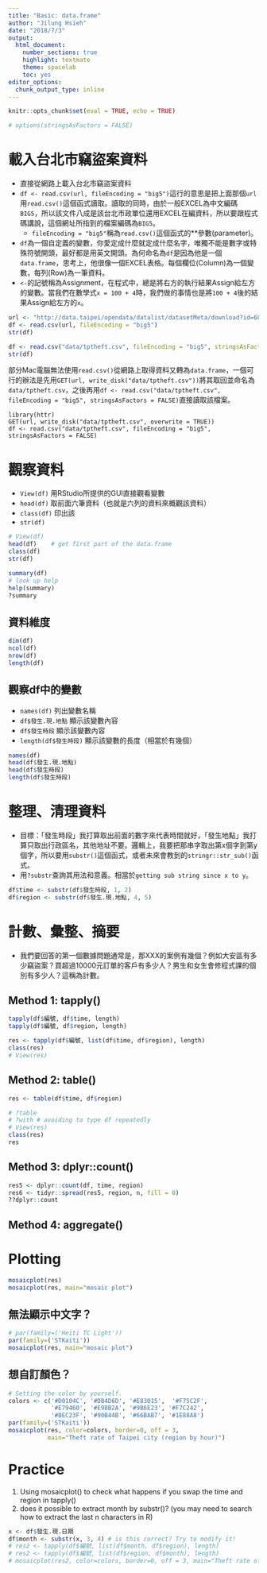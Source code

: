 ```yaml
---
title: "Basic: data.frame"
author: "Jilung Hsieh"
date: "2018/7/3"
output: 
  html_document: 
    number_sections: true
    highlight: textmate
    theme: spacelab
    toc: yes
editor_options: 
  chunk_output_type: inline
---
```


```r
knitr::opts_chunk$set(eval = TRUE, echo = TRUE)
```


```r
# options(stringsAsFactors = FALSE)
```



# 載入台北市竊盜案資料

* 直接從網路上載入台北市竊盜案資料
* `df <- read.csv(url, fileEncoding = "big5")`這行的意思是把上面那個`url`用`read.csv()`這個函式讀取。讀取的同時，由於一般EXCEL為中文編碼`BIG5`，所以該文件八成是該台北市政單位還用EXCEL在編資料，所以要跟程式碼講說，這個網址所指到的檔案編碼為`BIG5`。
    * `fileEncoding = "big5"`稱為`read.csv()`這個函式的**參數(parameter)。
* `df`為一個自定義的變數，你愛定成什麼就定成什麼名字，唯獨不能是數字或特殊符號開頭，最好都是用英文開頭。為何命名為`df`是因為他是一個`data.frame`，思考上，他很像一個EXCEL表格。每個欄位(Column)為一個變數，每列(Row)為一筆資料。
* `<-`的記號稱為Assignment，在程式中，總是將右方的執行結果Assign給左方的變數。當我們在數學式`x = 100 + 4`時，我們做的事情也是將`100 + 4`後的結果Assign給左方的`x`。

```r
url <- "http://data.taipei/opendata/datalist/datasetMeta/download?id=68785231-d6c5-47a1-b001-77eec70bec02&rid=34a4a431-f04d-474a-8e72-8d3f586db3df"
df <- read.csv(url, fileEncoding = "big5")
str(df)
```

```r
df <- read.csv("data/tptheft.csv", fileEncoding = "big5", stringsAsFactors = FALSE)
str(df)
```

部分Mac電腦無法使用`read.csv()`從網路上取得資料又轉為`data.frame`，一個可行的辦法是先用`GET(url, write_disk("data/tptheft.csv"))`將其取回並命名為`data/tptheft.csv`，之後再用`df <- read.csv("data/tptheft.csv", fileEncoding = "big5", stringsAsFactors = FALSE)`直接讀取該檔案。

```
library(httr)
GET(url, write_disk("data/tptheft.csv", overwrite = TRUE))
df <- read.csv("data/tptheft.csv", fileEncoding = "big5", stringsAsFactors = FALSE)
```




# 觀察資料

* `View(df)` 用RStudio所提供的GUI直接觀看變數
* `head(df)` 取前面六筆資料（也就是六列的資料來概觀該資料）
* `class(df)` 印出該
* `str(df)`

```r
# View(df)
head(df)	# get first part of the data.frame
class(df)
str(df)

summary(df)
# look up help
help(summary)
?summary

```



## 資料維度

```r
dim(df)
ncol(df)
nrow(df)
length(df)
```


## 觀察df中的變數

* `names(df)`  列出變數名稱
* `df$發生.現.地點` 顯示該變數內容
* `df$發生時段` 顯示該變數內容
* `length(df$發生時段)` 顯示該變數的長度（相當於有幾個）

```r
names(df)
head(df$發生.現.地點)
head(df$發生時段)
length(df$發生時段)
```




# 整理、清理資料

* 目標：「發生時段」我打算取出前面的數字來代表時間就好，「發生地點」我打算只取出行政區名，其他地址不要。邏輯上，我要把那串字取出第x個字到第y個字，所以要用`substr()`這個函式，或者未來會教到的`stringr::str_sub()`函式。
* 用`?substr`查詢其用法和意義。相當於`getting sub string since x to y`。

```r
df$time <- substr(df$發生時段, 1, 2)
df$region <- substr(df$發生.現.地點, 4, 5)
```


# 計數、彙整、摘要

* 我們要回答的第一個數據問題通常是，那XXX的案例有幾個？例如大安區有多少竊盜案？買超過10000元訂單的客戶有多少人？男生和女生會修程式課的個別有多少人？這稱為計數。


## Method 1: tapply()

```r
tapply(df$編號, df$time, length)
tapply(df$編號, df$region, length)
```

```r
res <- tapply(df$編號, list(df$time, df$region), length)
class(res)
# View(res)
```



## Method 2: table()

```r
res <- table(df$time, df$region)

# ?table
# ?with # avoiding to type df repeatedly
# View(res)
class(res)
res
```


## Method 3: dplyr::count()

```r
res5 <- dplyr::count(df, time, region)
res6 <- tidyr::spread(res5, region, n, fill = 0)
??dplyr::count
```


## Method 4: aggregate()



# Plotting

```r
mosaicplot(res)
mosaicplot(res, main="mosaic plot")
```

## 無法顯示中文字？
```r
# par(family=('Heiti TC Light'))
par(family=('STKaiti'))
mosaicplot(res, main="mosaic plot")
```

## 想自訂顏色？

```r
# Setting the color by yourself.
colors <- c('#D0104C', '#DB4D6D', '#E83015',  '#F75C2F',
            '#E79460', '#E98B2A', '#9B6E23', '#F7C242',
            '#BEC23F', '#90B44B', '#66BAB7', '#1E88A8')
par(family=('STKaiti'))
mosaicplot(res, color=colors, border=0, off = 3,
		   main="Theft rate of Taipei city (region by hour)")
```

# Practice

1. Using mosaicplot() to check what happens if you swap the time and region in tapply()
2. does it possible to extract month  by substr()? (you may need to search how to extract the last n characters in R)

```r
x <- df$發生.現.日期
df$month <- substr(x, 3, 4) # is this correct? Try to modify it!
# res2 <- tapply(df$編號, list(df$month, df$region), length)
# res2 <- tapply(df$編號, list(df$region, df$month), length)
# mosaicplot(res2, color=colors, border=0, off = 3, main="Theft rate of Taipei city (region by hour)")
```

